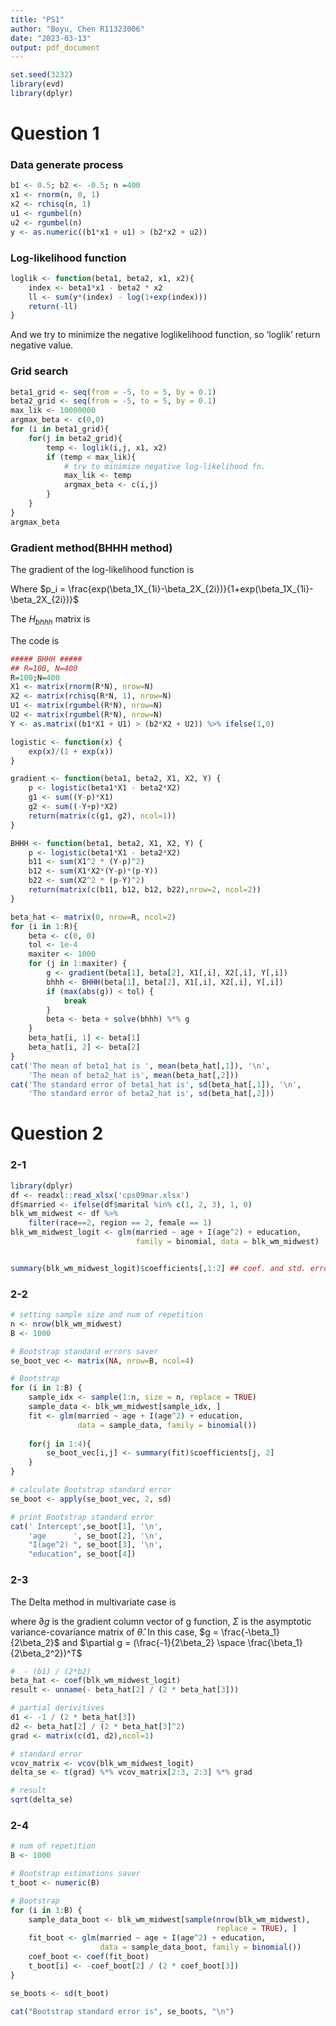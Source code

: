 ```yaml
---
title: "PS1"
author: "Boyu, Chen R11323006"
date: "2023-03-13"
output: pdf_document
---
```


```r
set.seed(3232)
library(evd)
library(dplyr)
```

# Question 1

### Data generate process

```r
b1 <- 0.5; b2 <- -0.5; n =400
x1 <- rnorm(n, 0, 1)
x2 <- rchisq(n, 1)
u1 <- rgumbel(n)
u2 <- rgumbel(n)
y <- as.numeric((b1*x1 + u1) > (b2*x2 + u2))
```

### Log-likelihood function

```{=tex}
\begin{align*}
& lnL(\beta_1, \beta_2;X_{1i}, X_{2i})\\ 
& = \sum_i[y_i(\beta_1X_{1i}-\beta_2X_{2i})-ln(1+exp(\beta_1X_{1i}-\beta_2X_{2i}))-(1-y_i)ln(1+exp(\beta_1X_{1i}-\beta_2X_{2i}))]\\ 
& =   \sum_i[y_i(\beta_1X_{1i}-\beta_2X_{2i}) - \frac{exp(\beta_1X_{1i}-\beta_2X_{2i})}{1+exp(\beta_1X_{1i}-\beta_2X_{2i})}X_{1i}]
\end{align*}
```
```r
loglik <- function(beta1, beta2, x1, x2){
    index <- beta1*x1 - beta2 * x2
    ll <- sum(y*(index) - log(1+exp(index)))
    return(-ll)
}
```

And we try to minimize the negative loglikelihood function, so 'loglik' return negative value.

### Grid search

```r
beta1_grid <- seq(from = -5, to = 5, by = 0.1)
beta2_grid <- seq(from = -5, to = 5, by = 0.1)
max_lik <- 10000000
argmax_beta <- c(0,0)
for (i in beta1_grid){
    for(j in beta2_grid){
        temp <- loglik(i,j, x1, x2)
        if (temp < max_lik){
            # try to minimize negative log-likelihood fn.
            max_lik <- temp
            argmax_beta <- c(i,j)
        }
    }
}
argmax_beta
```

### Gradient method(BHHH method)

The gradient of the log-likelihood function is

```{=tex}
\begin{align*}
& \frac{\partial lnL_i}{\partial \beta} = 
\begin{bmatrix}
X_{1i}(y_i-p_i) \\
X_{2i}(p_i-y_i) 
\end{bmatrix}
\end{align*}
```
Where $p_i = \frac{exp(\beta_1X_{1i}-\beta_2X_{2i})}{1+exp(\beta_1X_{1i}-\beta_2X_{2i})}$

The $H_{bhhh}$ matrix is

```{=tex}
\begin{align*}
& H_{bhhh} = \sum_i \frac{\partial lnL_i}{\partial \beta} \frac{\partial lnL_i}{\partial \beta^{'}}= 
\begin{bmatrix}
&\sum_i  X_{1i}^2 (y_i-p_i)^2    & \sum_i -X_{1i}X_{2i}(y_i-p_i)^2 \\
&\sum_i -X_{1i}X_{2i}(y_i-p_i)^2 & \sum_i X_{2i}^2 (p_i-y_i)^2
\end{bmatrix}
\end{align*}
```
The code is

```r
##### BHHH #####
## R=100, N=400
R=100;N=400
X1 <- matrix(rnorm(R*N), nrow=N)
X2 <- matrix(rchisq(R*N, 1), nrow=N)
U1 <- matrix(rgumbel(R*N), nrow=N)
U2 <- matrix(rgumbel(R*N), nrow=N)
Y <- as.matrix((b1*X1 + U1) > (b2*X2 + U2)) %>% ifelse(1,0)

logistic <- function(x) {
    exp(x)/(1 + exp(x))
}

gradient <- function(beta1, beta2, X1, X2, Y) {
    p <- logistic(beta1*X1 - beta2*X2)
    g1 <- sum((Y-p)*X1)
    g2 <- sum((-Y+p)*X2)
    return(matrix(c(g1, g2), ncol=1))
}

BHHH <- function(beta1, beta2, X1, X2, Y) {
    p <- logistic(beta1*X1 - beta2*X2)
    b11 <- sum(X1^2 * (Y-p)^2)
    b12 <- sum(X1*X2*(Y-p)*(p-Y))
    b22 <- sum(X2^2 * (p-Y)^2)
    return(matrix(c(b11, b12, b12, b22),nrow=2, ncol=2))
}

beta_hat <- matrix(0, nrow=R, ncol=2)
for (i in 1:R){
    beta <- c(0, 0)
    tol <- 1e-4
    maxiter <- 1000
    for (j in 1:maxiter) {
        g <- gradient(beta[1], beta[2], X1[,i], X2[,i], Y[,i])
        bhhh <- BHHH(beta[1], beta[2], X1[,i], X2[,i], Y[,i])
        if (max(abs(g)) < tol) {
            break
        }
        beta <- beta + solve(bhhh) %*% g
    }
    beta_hat[i, 1] <- beta[1]
    beta_hat[i, 2] <- beta[2]
}
cat('The mean of beta1_hat is ', mean(beta_hat[,1]), '\n', 
    'The mean of beta2_hat is', mean(beta_hat[,2]))
cat('The standard error of beta1_hat is', sd(beta_hat[,1]), '\n', 
    'The standard error of beta2_hat is', sd(beta_hat[,2]))
```

# Question 2

### 2-1

```r
library(dplyr)
df <- readxl::read_xlsx('cps09mar.xlsx')
df$married <- ifelse(df$marital %in% c(1, 2, 3), 1, 0)
blk_wm_midwest <- df %>% 
    filter(race==2, region == 2, female == 1)
blk_wm_midwest_logit <- glm(married ~ age + I(age^2) + education, 
                            family = binomial, data = blk_wm_midwest)


summary(blk_wm_midwest_logit)$coefficients[,1:2] ## coef. and std. error
```

### 2-2

```r
# setting sample size and num of repetition
n <- nrow(blk_wm_midwest)
B <- 1000

# Bootstrap standard errors saver
se_boot_vec <- matrix(NA, nrow=B, ncol=4)

# Bootstrap
for (i in 1:B) {
    sample_idx <- sample(1:n, size = n, replace = TRUE)
    sample_data <- blk_wm_midwest[sample_idx, ]
    fit <- glm(married ~ age + I(age^2) + education, 
               data = sample_data, family = binomial())
    
    for(j in 1:4){
        se_boot_vec[i,j] <- summary(fit)$coefficients[j, 2]
    }
}

# calculate Bootstrap standard error
se_boot <- apply(se_boot_vec, 2, sd)

# print Bootstrap standard error
cat(' Intercept',se_boot[1], '\n',
    'age      ', se_boot[2], '\n',
    "I(age^2) ", se_boot[3], '\n',
    "education", se_boot[4])
```

### 2-3

The Delta method in multivariate case is
```{=tex}
\begin{align*}
\sqrt{n} (g(\hat\theta) - g(\theta_0)) \overset{d}{\rightarrow} N(\partial g^T \Sigma \partial g)
\end{align*}
```

where $\partial g$ is the gradient column vector of g function, $\Sigma$ is the asymptotic variance-covariance matrix of $\hat\theta$. In this case, $g = \frac{-\beta_1}{2\beta_2}$ and $\partial g = (\frac{-1}{2\beta_2} \space \frac{\beta_1}{2\beta_2^2})^T$

```r
#  - (b1) / (2*b2)
beta_hat <- coef(blk_wm_midwest_logit)
result <- unname(- beta_hat[2] / (2 * beta_hat[3]))

# partial derivitives
d1 <- -1 / (2 * beta_hat[3])
d2 <- beta_hat[2] / (2 * beta_hat[3]^2)
grad <- matrix(c(d1, d2),ncol=1)

# standard error
vcov_matrix <- vcov(blk_wm_midwest_logit)
delta_se <- t(grad) %*% vcov_matrix[2:3, 2:3] %*% grad

# result
sqrt(delta_se)
```

### 2-4

```r
# num of repetition
B <- 1000

# Bootstrap estimations saver
t_boot <- numeric(B)

# Bootstrap
for (i in 1:B) {
    sample_data_boot <- blk_wm_midwest[sample(nrow(blk_wm_midwest), 
                                              replace = TRUE), ]
    fit_boot <- glm(married ~ age + I(age^2) + education, 
                    data = sample_data_boot, family = binomial())
    coef_boot <- coef(fit_boot)
    t_boot[i] <- -coef_boot[2] / (2 * coef_boot[3])
}

se_boots <- sd(t_boot)

cat("Bootstrap standard error is", se_boots, "\n")
```
